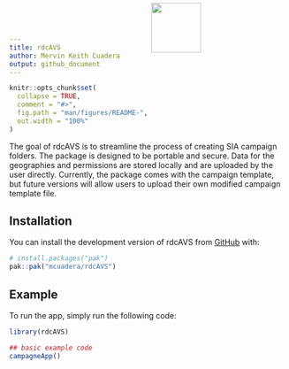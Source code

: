 ```yaml
---
title: rdcAVS
author: Mervin Keith Cuadera
output: github_document
---
```


<!-- README.md is generated from README.Rmd. Please edit that file -->
<img src="man/figures/logo.svg" alt="" style = "position:absolute; top:0; left:50%; padding:5px; height: 90px;" />

```r
knitr::opts_chunk$set(
  collapse = TRUE,
  comment = "#>",
  fig.path = "man/figures/README-",
  out.width = "100%"
)
```

<!-- badges: start -->
<!-- badges: end -->

The goal of rdcAVS is to streamline the process of creating SIA campaign folders. The package is
designed to be portable and secure. Data for the geographies and permissions are stored locally and 
are uploaded by the user directly. Currently, the package comes with the campaign template, but future versions will allow 
users to upload their own modified campaign template file.

## Installation

You can install the development version of rdcAVS from [GitHub](https://github.com/) with:

``` r
# install.packages("pak")
pak::pak("mcuadera/rdcAVS")
```

## Example

To run the app, simply run the following code:

``` r
library(rdcAVS)

## basic example code
campagneApp()
```


